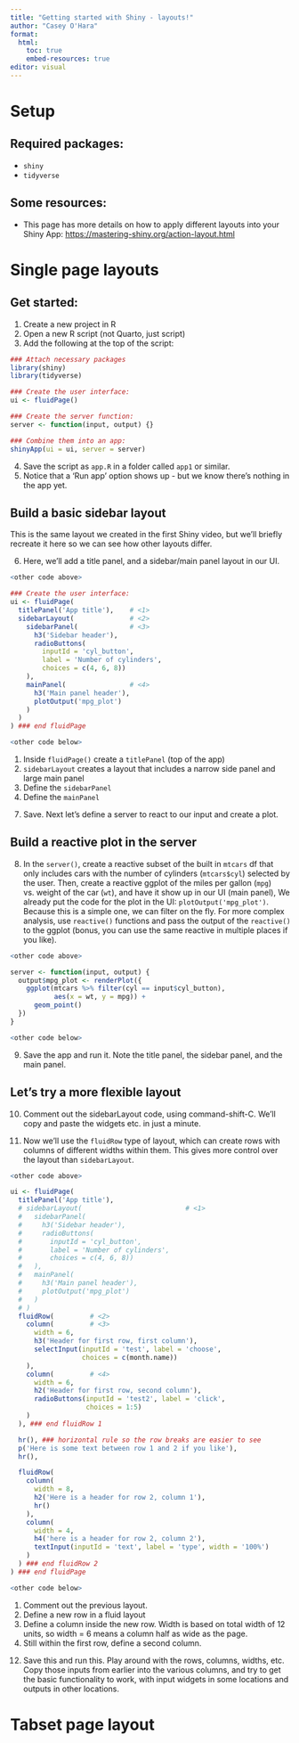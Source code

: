 ```yaml
---
title: "Getting started with Shiny - layouts!"
author: "Casey O'Hara"
format: 
  html:
    toc: true
    embed-resources: true
editor: visual
---
```


# Setup

## Required packages:

* `shiny`
* `tidyverse`

## Some resources:

* This page has more details on how to apply different layouts into your Shiny App: [https://mastering-shiny.org/action-layout.html](https://mastering-shiny.org/action-layout.html)



# Single page layouts

## Get started:

(@) Create a new project in R
(@) Open a new R script (not Quarto, just script)
(@) Add the following at the top of the script:

```r
### Attach necessary packages
library(shiny)
library(tidyverse)

### Create the user interface:
ui <- fluidPage()

### Create the server function:
server <- function(input, output) {}

### Combine them into an app:
shinyApp(ui = ui, server = server)
```

(@) Save the script as `app.R` in a folder called `app1` or similar.
(@) Notice that a 'Run app' option shows up - but we know there's nothing in the app yet.


## Build a basic sidebar layout

This is the same layout we created in the first Shiny video, but we'll briefly recreate it here so we can see how other layouts differ.

(@) Here, we'll add a title panel, and a sidebar/main panel layout in our UI.

```r
<other code above>

### Create the user interface:
ui <- fluidPage(
  titlePanel('App title'),    # <1>
  sidebarLayout(              # <2>
    sidebarPanel(             # <3>
      h3('Sidebar header'),
      radioButtons(
        inputId = 'cyl_button',
        label = 'Number of cylinders',
        choices = c(4, 6, 8))
    ),
    mainPanel(                # <4>
      h3('Main panel header'),
      plotOutput('mpg_plot')
    )
  )
) ### end fluidPage

<other code below>
```
1. Inside `fluidPage()` create a `titlePanel` (top of the app)
2. `sidebarLayout` creates a layout that includes a narrow side panel and large main panel
3. Define the `sidebarPanel`
4. Define the `mainPanel`

(@) Save.  Next let's define a server to react to our input and create a plot.


## Build a reactive plot in the server


(@) In the `server()`, create a reactive subset of the built in `mtcars` df that only includes cars with the number of cylinders (`mtcars$cyl`) selected by the user. Then, create a reactive ggplot of the miles per gallon (`mpg`) vs. weight of the car (`wt`), and have it show up in our UI (main panel),  We already put the code for the plot in the UI: `plotOutput('mpg_plot')`.  Because this is a simple one, we can filter on the fly.  For more complex analysis, use `reactive()` functions and pass the output of the `reactive()` to the ggplot (bonus, you can use the same reactive in multiple places if you like).



```r
<other code above>

server <- function(input, output) {
  output$mpg_plot <- renderPlot({
    ggplot(mtcars %>% filter(cyl == input$cyl_button), 
           aes(x = wt, y = mpg)) +
      geom_point()
  })
}

<other code below>
```

(@) Save the app and run it.  Note the title panel, the sidebar panel, and the main panel.

## Let's try a more flexible  layout

(@) Comment out the sidebarLayout code, using command-shift-C.  We'll copy and paste the widgets etc. in just a minute.

(@) Now we'll use the `fluidRow` type of layout, which can create rows with columns of different widths within them.  This gives more control over the layout than `sidebarLayout`.

```r
<other code above>

ui <- fluidPage(
  titlePanel('App title'),
  # sidebarLayout(                          # <1>
  #   sidebarPanel(
  #     h3('Sidebar header'),
  #     radioButtons(
  #       inputId = 'cyl_button',
  #       label = 'Number of cylinders',
  #       choices = c(4, 6, 8))
  #   ),
  #   mainPanel(
  #     h3('Main panel header'),
  #     plotOutput('mpg_plot')
  #   )
  # )
  fluidRow(         # <2>
    column(         # <3>
      width = 6,
      h3('Header for first row, first column'),
      selectInput(inputId = 'test', label = 'choose',
                  choices = c(month.name))
    ),
    column(         # <4>
      width = 6,
      h2('Header for first row, second column'),
      radioButtons(inputId = 'test2', label = 'click',
                   choices = 1:5)
    )
  ), ### end fluidRow 1

  hr(), ### horizontal rule so the row breaks are easier to see
  p('Here is some text between row 1 and 2 if you like'),
  hr(),

  fluidRow(
    column(
      width = 8,
      h2('Here is a header for row 2, column 1'),
      hr()
    ),
    column(
      width = 4,
      h4('here is a header for row 2, column 2'),
      textInput(inputId = 'text', label = 'type', width = '100%')
    )
  ) ### end fluidRow 2
) ### end fluidPage

<other code below>
```
1. Comment out the previous layout.
2. Define a new row in a fluid layout
3. Define a column inside the new row.  Width is based on total width of 12 units, so width = 6 means a column half as wide as the page.
4. Still within the first row, define a second column.

(@) Save this and run this.  Play around with the rows, columns, widths, etc.  Copy those inputs from earlier into the various columns, and try to get the basic functionality to work, with input widgets in some locations and outputs in other locations.

# Tabset page layout

